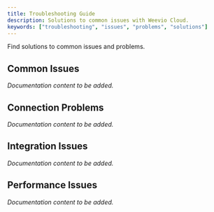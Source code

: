 ```yaml
---
title: Troubleshooting Guide
description: Solutions to common issues with Weevio Cloud.
keywords: ["troubleshooting", "issues", "problems", "solutions"]
---
```



Find solutions to common issues and problems.

## Common Issues

*Documentation content to be added.*

## Connection Problems

*Documentation content to be added.*

## Integration Issues

*Documentation content to be added.*

## Performance Issues

*Documentation content to be added.*
